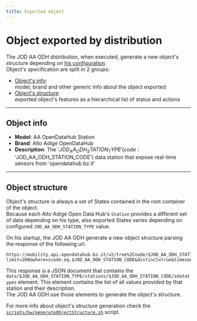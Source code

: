```yaml
---
title: Exported object
---
```

# Object exported by distribution

The JOD AA ODH distribution, when executed, generate a new object's structure depending on [his configuration](distribution_configs).<br/>
Object's specification are split in 2 groups:

* [Object's info](#object-info):<br/>
  model, brand and other generic info about the object exported
* [Object's structure](#object-structure):<br/>
  exported object's features as a hierarchical list of status and actions

---

## Object info

* **Model**: AA OpenDataHub Station
* **Brand**: Alto Adige OpenDataHub
* **Description**: The '$JOD_AA_ODH_STATION_TYPE'(code: '$JOD_AA_ODH_STATION_CODE') data station that expose real-time sensors from 'opendatahub.bz.it'

---

## Object structure

Object's structure is always a set of States contained in the root container of the object.<br/>
Because each Alto Adige Open Data Hub's ```Station``` provides a different set of data depending on his type, also exported States varies depending on configured ```JOD_AA_ODH_STATION_TYPE``` value.

On his startup, the JOD AA ODH generate a new object structure parsing the response of the following url.

```
https://mobility.api.opendatahub.bz.it/v2/tree%2Cnode/$JOD_AA_ODH_STATION_TYPE/%2A/latest?limit=200&where=scode.eq.$JOD_AA_ODH_STATION_CODE&distinct=true&timezone=UTC
```

This response is a JSON document that contains the ```data/$JOD_AA_ODH_STATION_TYPE/stations/$JOD_AA_ODH_STATION_CODE/sdatatypes``` element.
This element contains the list of all values provided by that station and their description.<br/>
The JOD AA ODH use those elements to generate the object's structure.

For more info about object's structure generation check the [```scripts/hw/generateObjectStructure.sh```](https://bitbucket.org/johnosproject_shared/com.robypomper.josp.jod.aa_odh/src/master/dists/resources/scripts/hw/generateObjectStructure.sh) script.
